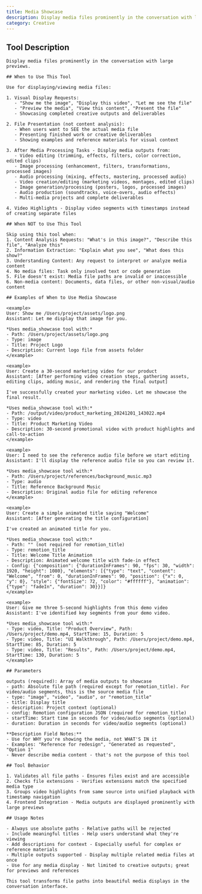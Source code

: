 ```yaml
---
title: Media Showcase
description: Display media files prominently in the conversation with large previews.
category: Creative
---
```


## Tool Description

```
Display media files prominently in the conversation with large previews.

## When to Use This Tool

Use for displaying/viewing media files:

1. Visual Display Requests:
   - "Show me the image", "Display this video", "Let me see the file"
   - "Preview the media", "View this content", "Present the file"
   - Showcasing completed creative outputs and deliverables

2. File Presentation (not content analysis):
   - When users want to SEE the actual media file
   - Presenting finished work or creative deliverables
   - Showing examples and reference materials for visual context

3. After Media Processing Tasks - Display media outputs from:
   - Video editing (trimming, effects, filters, color correction, edited clips)
   - Image processing (enhancement, filters, transformations, processed images)
   - Audio processing (mixing, effects, mastering, processed audio)
   - Video creation/editing (marketing videos, montages, edited clips)
   - Image generation/processing (posters, logos, processed images)
   - Audio production (soundtracks, voice-overs, audio effects)
   - Multi-media projects and complete deliverables

4. Video Highlights - Display video segments with timestamps instead of creating separate files

## When NOT to Use This Tool

Skip using this tool when:
1. Content Analysis Requests: "What's in this image?", "Describe this file", "Analyze this"
2. Information Extraction: "Explain what you see", "What does this show?"
3. Understanding Content: Any request to interpret or analyze media content
4. No media files: Task only involved text or code generation  
5. File doesn't exist: Media file paths are invalid or inaccessible
6. Non-media content: Documents, data files, or other non-visual/audio content

## Examples of When to Use Media Showcase

<example>
User: Show me /Users/project/assets/logo.png
Assistant: Let me display that image for you.

*Uses media_showcase tool with:*
- Path: /Users/project/assets/logo.png
- Type: image
- Title: Project Logo
- Description: Current logo file from assets folder
</example>

<example>
User: Create a 30-second marketing video for our product
Assistant: [After performing video creation steps, gathering assets, editing clips, adding music, and rendering the final output]

I've successfully created your marketing video. Let me showcase the final result.

*Uses media_showcase tool with:*
- Path: /output/video/product_marketing_20241201_143022.mp4
- Type: video
- Title: Product Marketing Video
- Description: 30-second promotional video with product highlights and call-to-action
</example>

<example>
User: I need to see the reference audio file before we start editing
Assistant: I'll display the reference audio file so you can review it.

*Uses media_showcase tool with:*
- Path: /Users/project/references/background_music.mp3
- Type: audio
- Title: Reference Background Music
- Description: Original audio file for editing reference
</example>

<example>
User: Create a simple animated title saying "Welcome"
Assistant: [After generating the title configuration]

I've created an animated title for you.

*Uses media_showcase tool with:*
- Path: "" (not required for remotion_title)
- Type: remotion_title
- Title: Welcome Title Animation
- Description: Animated welcome title with fade-in effect
- Config: {"composition": {"durationInFrames": 90, "fps": 30, "width": 1920, "height": 1080}, "elements": [{"type": "text", "content": "Welcome", "from": 0, "durationInFrames": 90, "position": {"x": 0, "y": 0}, "style": {"fontSize": 72, "color": "#ffffff"}, "animation": {"type": "fadeIn", "duration": 30}}]}
</example>

<example>
User: Give me three 5-second highlights from this demo video
Assistant: I've identified key segments from your demo video.

*Uses media_showcase tool with:*
- Type: video, Title: "Product Overview", Path: /Users/project/demo.mp4, StartTime: 15, Duration: 5
- Type: video, Title: "UI Walkthrough", Path: /Users/project/demo.mp4, StartTime: 85, Duration: 5  
- Type: video, Title: "Results", Path: /Users/project/demo.mp4, StartTime: 130, Duration: 5
</example>

## Parameters

outputs (required): Array of media outputs to showcase
- path: Absolute file path (required except for remotion_title). For video/audio segments, this is the source media file
- type: "image", "video", "audio", or "remotion_title"
- title: Display title
- description: Project context (optional)
- config: Remotion configuration JSON (required for remotion_title)
- startTime: Start time in seconds for video/audio segments (optional)
- duration: Duration in seconds for video/audio segments (optional)

**Description Field Notes:**
- Use for WHY you're showing the media, not WHAT'S IN it
- Examples: "Reference for redesign", "Generated as requested", "Option 1"  
- Never describe media content - that's not the purpose of this tool

## Tool Behavior

1. Validates all file paths - Ensures files exist and are accessible
2. Checks file extensions - Verifies extensions match the specified media type
3. Groups video highlights from same source into unified playback with timestamp navigation
4. Frontend Integration - Media outputs are displayed prominently with large previews

## Usage Notes

- Always use absolute paths - Relative paths will be rejected
- Include meaningful titles - Help users understand what they're viewing  
- Add descriptions for context - Especially useful for complex or reference materials
- Multiple outputs supported - Display multiple related media files at once
- Use for any media display - Not limited to creative outputs; great for previews and references

This tool transforms file paths into beautiful media displays in the conversation interface.
```